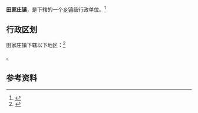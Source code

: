 {{中国乡级行政区|61/03/22/104/000}}

'''田家庄镇'''，是{{PRC admin/fullname|61/03/22/104/000|3}}下辖的一个[[乡镇|乡镇]]级行政单位。<ref>{{PRC admin/ref sgc|{{PRC admin/parent|61/03/22/104/000}}}}</ref>

== 行政区划 ==

田家庄镇下辖以下地区：<ref>{{PRC admin/ref sgc|61/03/22/104/000}}</ref>

{{PRC admin/children|61/03/22/104/000}}。

== 参考资料 ==

{{reflist}}

{{行政区划小作品}}
{{PRC admin/navcat|61/03/22/104/000}}